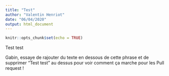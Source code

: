 ```yaml
---
title: "Test"
author: "Valentin Henriot"
date: "06/04/2020"
output: html_document
---
```


```r
knitr::opts_chunk$set(echo = TRUE)
```

Test test 

Gabin, essaye de rajouter du texte en dessous de cette phrase et de supprimer "Test test" au dessus pour voir comment ça marche pour les Pull request !
